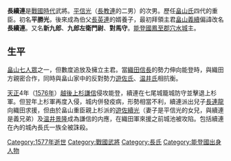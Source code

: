 '''長續連'''是[[戰國時代_(日本)|戰國時代]]武將。[[平信光|平信光]]（[[長教連|長教連]]的二男）的次男。歷任[[畠山氏|畠山氏]]四代的重臣。初名'''平勝光'''，後來成為伯父[[長英連|長英連]]的婿養子，最初拜領主君[[畠山義續|畠山義續]]偏諱改名'''長續連'''。又名'''新九郎'''、'''九郎左衛門尉'''、'''對馬守'''。[[能登國|能登國]][[鳳至郡|鳳至郡]][[穴水城|穴水城]]主。

== 生平 ==
[[畠山七人眾|畠山七人眾]]之一，但數度追放及擁立主君。當[[織田信長|織田信長]]的勢力伸向能登時，與織田方親密合作，同時與畠山家中的反對勢力[[遊佐氏|遊佐氏]]、[[温井氏|温井氏]]相抗衡。

[[天正_(日本)|天正]]4年（[[1576年|1576年]]）[[越后國|越後]][[上杉謙信|上杉謙信]]侵攻能登，續連在七尾城籠城防守並擊退上杉軍。但翌年上杉軍再度入侵，城内併發疫病，形勢相當不利，續連派出兒子[[長連龍|長連龍]]向織田求援，但由於畠山重臣親上杉派的[[遊佐續光|遊佐續光]]（妻子是平信光的女兒，與續連是義兄弟）及[[温井景隆|温井景隆]]成為謙信的内應，在織田軍來援之前城池被攻陷。包括續連在內的城內長氏一族全被誅殺。

[[Category:1577年逝世|Category:1577年逝世]]
[[Category:戰國武將|Category:戰國武將]]
[[Category:長氏|Category:長氏]]
[[Category:能登國出身人物|Category:能登國出身人物]]